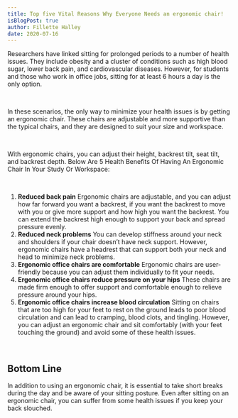 ```yaml
---
title: Top five Vital Reasons Why Everyone Needs an ergonomic chair!
isBlogPost: true
author: Fillette Halley
date: 2020-07-16
---
```


Researchers have linked sitting for prolonged periods to a number of health issues. They include obesity and a cluster of conditions such as high blood sugar, lower back pain, and cardiovascular diseases. However, for students and those who work in office jobs, sitting for at least 6 hours a day is the only option.

&nbsp;

In these scenarios, the only way to minimize your health issues is by getting an ergonomic chair. These chairs are adjustable and more supportive than the typical chairs, and they are designed to suit your size and workspace.

&nbsp;

With ergonomic chairs, you can adjust their height, backrest tilt, seat tilt, and backrest depth. Below Are 5 Health Benefits Of Having An Ergonomic Chair In Your Study Or Workspace:

&nbsp;

1. **Reduced back pain**
   Ergonomic chairs are adjustable, and you can adjust how far forward you want a backrest, if you want the backrest to move with you or give more support and how high you want the backrest. You can extend the backrest high enough to support your back and spread pressure evenly.
2. **Reduced neck problems**
   You can develop stiffness around your neck and shoulders if your chair doesn’t have neck support. However, ergonomic chairs have a headrest that can support both your neck and head to minimize neck problems.
3. **Ergonomic office chairs are comfortable**
   Ergonomic chairs are user-friendly because you can adjust them individually to fit your needs.
4. **Ergonomic office chairs reduce pressure on your hips**
   These chairs are made firm enough to offer support and comfortable enough to relieve pressure around your hips.
5. **Ergonomic office chairs increase blood circulation** Sitting on chairs that are too high for your feet to rest on the ground leads to poor blood circulation and can lead to cramping, blood clots, and tingling. However, you can adjust an ergonomic chair and sit comfortably (with your feet touching the ground) and avoid some of these health issues.

&nbsp;

## Bottom Line

In addition to using an ergonomic chair, it is essential to take short breaks during the day and be aware of your sitting posture. Even after sitting on an ergonomic chair, you can suffer from some health issues if you keep your back slouched.
